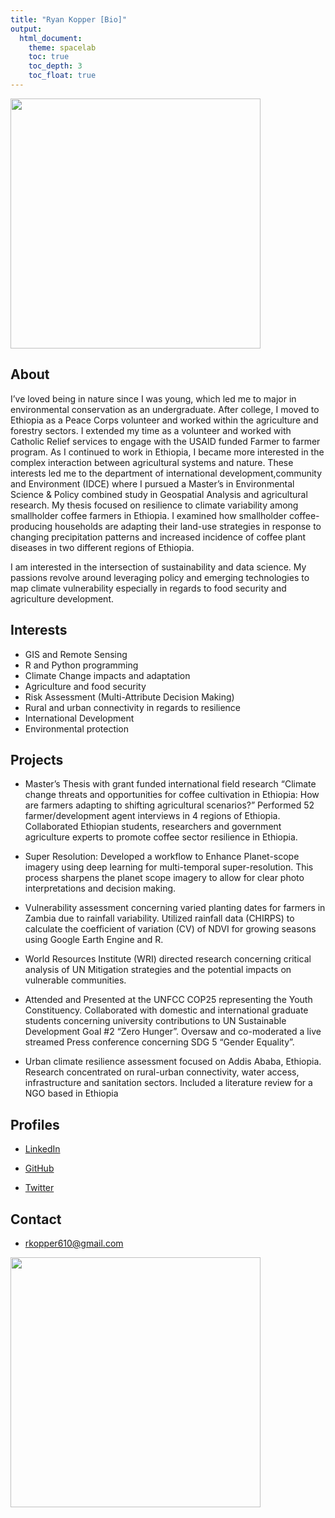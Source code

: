 ```yaml
---
title: "Ryan Kopper [Bio]"
output:
  html_document:
    theme: spacelab
    toc: true
    toc_depth: 3
    toc_float: true
---
```


![](img/Jane.png){width=400px}


## About

I’ve loved being in nature since I was young, which led me to major in environmental conservation as an undergraduate. After college, I moved to Ethiopia as a Peace Corps volunteer and worked within the agriculture and forestry sectors. I extended my time as a volunteer and worked with Catholic Relief services to engage with the USAID funded Farmer to farmer program. As I continued to work in Ethiopia, I became more interested in the complex interaction between agricultural systems and nature. These interests led me to the department of international development,community and Environment (IDCE) where I pursued a Master's in Environmental Science & Policy combined study in Geospatial Analysis and agricultural research. My thesis focused on resilience to climate variability among smallholder coffee farmers in Ethiopia. I examined how smallholder coffee-producing households are adapting their land-use strategies in response to changing precipitation patterns and increased incidence of coffee plant diseases in two different regions of Ethiopia. 

I am interested in the intersection of sustainability and data science. My passions revolve around leveraging policy and emerging technologies to map climate vulnerability especially in regards to food security and agriculture development. 



## Interests

* GIS and Remote Sensing
* R and Python programming
* Climate Change impacts and adaptation
* Agriculture and food security
* Risk Assessment (Multi-Attribute Decision Making)
* Rural and urban connectivity in regards to resilience
* International Development
* Environmental protection

## Projects

* Master’s Thesis with grant funded international field research “Climate change threats and opportunities for coffee cultivation in Ethiopia: How are farmers adapting to shifting agricultural scenarios?” Performed 52 farmer/development agent interviews in 4 regions of Ethiopia. Collaborated Ethiopian students, researchers and government agriculture experts to promote coffee sector resilience in Ethiopia. 

* Super Resolution: Developed a workflow to Enhance Planet-scope imagery using deep learning for multi-temporal super-resolution. This process sharpens the planet scope imagery to allow for clear photo interpretations and decision making.

* Vulnerability assessment concerning varied planting dates for farmers in Zambia due to rainfall variability. Utilized rainfall data (CHIRPS) to calculate the coefficient of variation (CV) of NDVI for growing seasons using Google Earth Engine and R. 

* World Resources Institute (WRI) directed research concerning critical analysis of UN Mitigation strategies and the potential impacts on vulnerable communities.

* Attended and Presented at the UNFCC COP25 representing the Youth Constituency. Collaborated with domestic and international graduate students concerning university contributions to UN Sustainable Development Goal #2 “Zero Hunger”. Oversaw and co-moderated a live streamed Press conference concerning SDG 5 “Gender Equality”. 

* Urban climate resilience assessment focused on Addis Ababa, Ethiopia. Research concentrated on rural-urban connectivity, water access, infrastructure and sanitation sectors. Included a literature review for a NGO based in Ethiopia


## Profiles 

* [LinkedIn](https://www.linkedin.com/in/ryan-kopper-526305124/)

* [GitHub](http://github.com/rkopper610)

* [Twitter](https://twitter.com/rkopper610)

## Contact

* [rkopper610@gmail.com](mailto:rkopper610@gmail.com)

![](img/Buna.png){width=400px}
